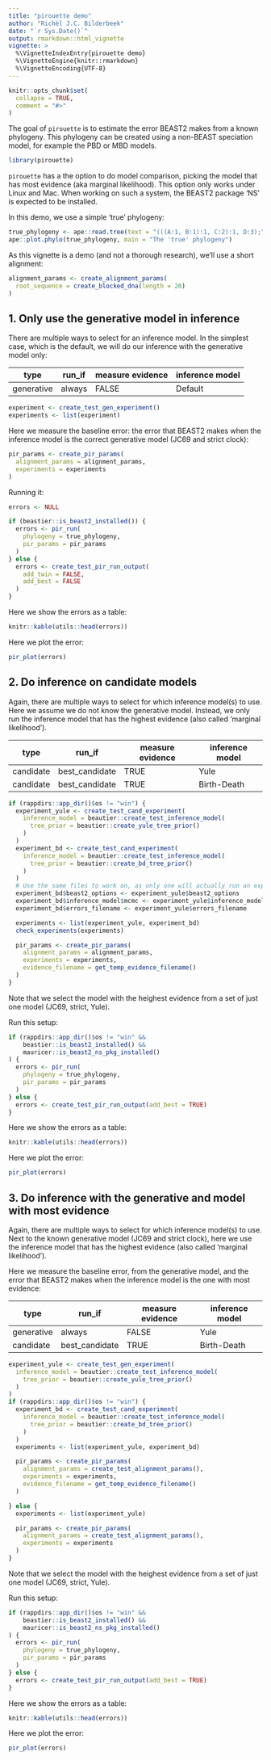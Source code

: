 ```yaml
---
title: "pirouette demo"
author: "Richèl J.C. Bilderbeek"
date: "`r Sys.Date()`"
output: rmarkdown::html_vignette
vignette: >
  %\VignetteIndexEntry{pirouette demo}
  %\VignetteEngine{knitr::rmarkdown}
  %\VignetteEncoding{UTF-8}
---
```


```r
knitr::opts_chunk$set(
  collapse = TRUE,
  comment = "#>"
)
```

The goal of `pirouette` is to estimate the error BEAST2 makes from a known
phylogeny. This phylogeny can be created using a non-BEAST speciation model,
for example the PBD or MBD models.

```r
library(pirouette)
```

`pirouette` has a the option to do model comparison,
picking the model that has most evidence (aka marginal likelihood).
This option only works under Linux and Mac.
When working on such a system, the BEAST2 package 'NS' is expected
to be installed.

In this demo, we use a simple 'true' phylogeny:

```r
true_phylogeny <- ape::read.tree(text = "(((A:1, B:1):1, C:2):1, D:3);")
ape::plot.phylo(true_phylogeny, main = "The 'true' phylogeny")
```

As this vignette is a demo (and not a thorough research),
we'll use a short alignment:

```r
alignment_params <- create_alignment_params(
  root_sequence = create_blocked_dna(length = 20)
)
```

## 1. Only use the generative model in inference

There are multiple ways to select for an inference model.
In the simplest case, which is the default,
we will do our inference with the generative model only:

type       | run_if         | measure evidence  | inference model
-----------|----------------|-------------------|-----------
generative | always         |FALSE              | Default

```r
experiment <- create_test_gen_experiment()
experiments <- list(experiment)
```

Here we measure the baseline error: the error that BEAST2 makes
when the inference model is the correct generative
model (JC69 and strict clock):

```r
pir_params <- create_pir_params(
  alignment_params = alignment_params,
  experiments = experiments
)
```

Running it:

```r
errors <- NULL

if (beastier::is_beast2_installed()) {
  errors <- pir_run(
    phylogeny = true_phylogeny,
    pir_params = pir_params
  )
} else {
  errors <- create_test_pir_run_output(
    add_twin = FALSE,
    add_best = FALSE
  )
}
```

Here we show the errors as a table:

```r
knitr::kable(utils::head(errors))
```

Here we plot the error:

```r
pir_plot(errors)
```

## 2. Do inference on candidate models

Again, there are multiple ways to select for which inference model(s)
to use. Here we assume we do not know the generative model.
Instead, we only run the inference model that has the highest evidence (also
called 'marginal likelihood').

type       | run_if         | measure evidence | inference model
-----------|----------------|------------------|----------------
candidate  | best_candidate |TRUE              |Yule
candidate  | best_candidate |TRUE              |Birth-Death

```r
if (rappdirs::app_dir()$os != "win") {
  experiment_yule <- create_test_cand_experiment(
    inference_model = beautier::create_test_inference_model(
      tree_prior = beautier::create_yule_tree_prior()
    )
  )
  experiment_bd <- create_test_cand_experiment(
    inference_model = beautier::create_test_inference_model(
      tree_prior = beautier::create_bd_tree_prior()
    )
  )
  # Use the same files to work on, as only one will actually run an experiment
  experiment_bd$beast2_options <- experiment_yule$beast2_options
  experiment_bd$inference_model$mcmc <- experiment_yule$inference_model$mcmc
  experiment_bd$errors_filename <- experiment_yule$errors_filename

  experiments <- list(experiment_yule, experiment_bd)
  check_experiments(experiments)

  pir_params <- create_pir_params(
    alignment_params = alignment_params,
    experiments = experiments,
    evidence_filename = get_temp_evidence_filename()
  )
}
```

Note that we select the model with the heighest evidence from a set of
just one model (JC69, strict, Yule).

Run this setup:

```r
if (rappdirs::app_dir()$os != "win" &&
    beastier::is_beast2_installed() &&
    mauricer::is_beast2_ns_pkg_installed()
) {
  errors <- pir_run(
    phylogeny = true_phylogeny,
    pir_params = pir_params
  )
} else {
  errors <- create_test_pir_run_output(add_best = TRUE)
}
```

Here we show the errors as a table:

```r
knitr::kable(utils::head(errors))
```

Here we plot the error:

```r
pir_plot(errors)
```


## 3. Do inference with the generative and model with most evidence

Again, there are multiple ways to select for which inference model(s)
to use. Next to the known generative model (JC69 and strict clock),
here we use the inference model that has the highest evidence (also
called 'marginal likelihood').

Here we measure the baseline error, from the generative model,
and the error that BEAST2 makes
when the inference model is the one with most evidence:

type       | run_if         | measure evidence | inference model
-----------|----------------|------------------|----------------
generative | always         |FALSE             |Yule
candidate  | best_candidate |TRUE              |Birth-Death

```r
experiment_yule <- create_test_gen_experiment(
  inference_model = beautier::create_test_inference_model(
    tree_prior = beautier::create_yule_tree_prior()
  )
)
if (rappdirs::app_dir()$os != "win") {
  experiment_bd <- create_test_cand_experiment(
    inference_model = beautier::create_test_inference_model(
      tree_prior = beautier::create_bd_tree_prior()
    )
  )
  experiments <- list(experiment_yule, experiment_bd)

  pir_params <- create_pir_params(
    alignment_params = create_test_alignment_params(),
    experiments = experiments,
    evidence_filename = get_temp_evidence_filename()
  )

} else {
  experiments <- list(experiment_yule)

  pir_params <- create_pir_params(
    alignment_params = create_test_alignment_params(),
    experiments = experiments
  )
}

```

Note that we select the model with the heighest evidence from a set of
just one model (JC69, strict, Yule).

Run this setup:

```r
if (rappdirs::app_dir()$os != "win" &&
    beastier::is_beast2_installed() &&
    mauricer::is_beast2_ns_pkg_installed()
) {
  errors <- pir_run(
    phylogeny = true_phylogeny,
    pir_params = pir_params
  )
} else {
  errors <- create_test_pir_run_output(add_best = TRUE)
}
```

Here we show the errors as a table:

```r
knitr::kable(utils::head(errors))
```

Here we plot the error:

```r
pir_plot(errors)
```
